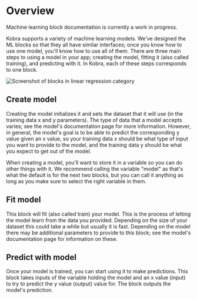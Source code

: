 # Overview

Machine learning block documentation is currently a work in progress.

Kobra supports a variety of machine learning models. We've designed the ML blocks so that they all have similar interfaces; once you know how to use one model, you'll know how to use all of them. There are three main steps to using a model in your app; creating the model, fitting it (also called training), and predicting with it. In Kobra, each of these steps corresponds to one block.

![Screenshot of blocks in linear regression category](/linr-blocks.png)

## Create model

Creating the model initializes it and sets the dataset that it will use (in the training data x and y parameters). The type of data that a model accepts varies; see the model's documentation page for more information. However, in general, the model's goal is to be able to predict the corresponding y value given an x value, so your training data x should be what type of input you want to provide to the model, and the training data y should be what you expect to get out of the model.

When creating a model, you'll want to store it in a variable so you can do other things with it. We recommend calling the variable "model" as that's what the default is for the next two blocks, but you can call it anything as long as you make sure to select the right variable in them.

## Fit model

This block will fit (also called train) your model. This is the process of letting the model learn from the data you provided. Depending on the size of your dataset this could take a while but usually it is fast. Depending on the model there may be additional parameters to provide to this block; see the model's documentation page for information on these.

## Predict with model

Once your model is trained, you can start using it to make predictions. This block takes inputs of the variable holding the model and an x value (input) to try to predict the y value (output) value for. The block outputs the model's prediction.